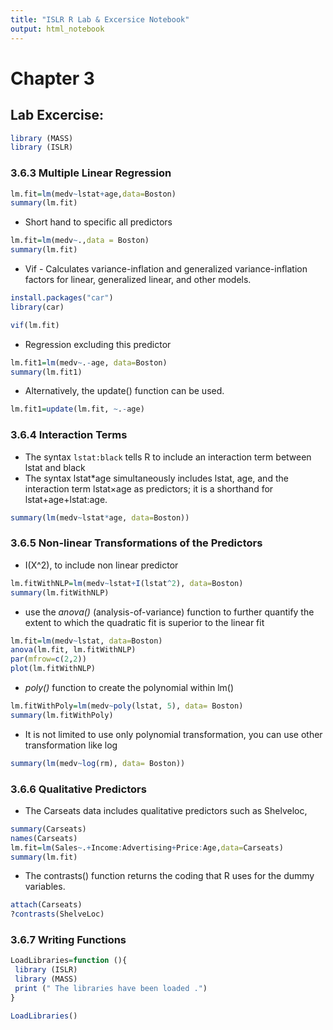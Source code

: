 ```yaml
---
title: "ISLR R Lab & Excersice Notebook"
output: html_notebook
---
```


# Chapter 3

## Lab Excercise:
```r
library (MASS)
library (ISLR)  
```

### 3.6.3 Multiple Linear Regression

```r
lm.fit=lm(medv~lstat+age,data=Boston)
summary(lm.fit)
```

* Short hand to specific all predictors
```r
lm.fit=lm(medv~.,data = Boston)
summary(lm.fit)
```

* Vif - Calculates variance-inflation and generalized variance-inflation factors for linear, generalized linear, and other models.
```r
install.packages("car")
library(car)

vif(lm.fit)
```
* Regression excluding this predictor
```r
lm.fit1=lm(medv~.-age, data=Boston)
summary(lm.fit1)
```

* Alternatively, the update() function can be used.
```r
lm.fit1=update(lm.fit, ~.-age)
```

### 3.6.4 Interaction Terms

* The syntax `lstat:black` tells R to include an interaction term between
lstat and black
* The syntax lstat*age simultaneously includes lstat, age, and the interaction term lstat×age as predictors; it is a shorthand for lstat+age+lstat:age.

```r
summary(lm(medv~lstat*age, data=Boston))
```

### 3.6.5 Non-linear Transformations of the Predictors

* I(X^2), to include non linear predictor

```r
lm.fitWithNLP=lm(medv~lstat+I(lstat^2), data=Boston)
summary(lm.fitWithNLP)
```
* use the *anova()* (analysis-of-variance) function to further quantify the extent to which the quadratic fit is superior to the linear fit
```r
lm.fit=lm(medv~lstat, data=Boston)
anova(lm.fit, lm.fitWithNLP)
par(mfrow=c(2,2))
plot(lm.fitWithNLP)
```
* *poly()* function to create the polynomial within lm()

```r
lm.fitWithPoly=lm(medv~poly(lstat, 5), data= Boston)
summary(lm.fitWithPoly)
```
* It is not limited to use only polynomial transformation, you can use other transformation like log

```r
summary(lm(medv~log(rm), data= Boston))
```

### 3.6.6 Qualitative Predictors

* The Carseats data includes qualitative predictors such as Shelveloc,
```r
summary(Carseats)
names(Carseats)
lm.fit=lm(Sales~.+Income:Advertising+Price:Age,data=Carseats)
summary(lm.fit)
```

* The contrasts() function returns the coding that R uses for the dummy variables.
```r
attach(Carseats)
?contrasts(ShelveLoc)
```

### 3.6.7 Writing Functions

```r
LoadLibraries=function (){
 library (ISLR)
 library (MASS)
 print (" The libraries have been loaded .")
}

LoadLibraries()
```





